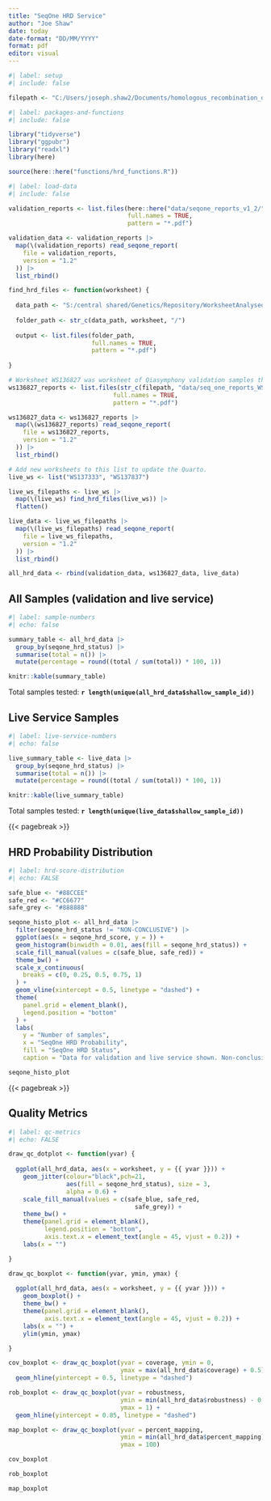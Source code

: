 ```yaml
---
title: "SeqOne HRD Service"
author: "Joe Shaw"
date: today
date-format: "DD/MM/YYYY"
format: pdf
editor: visual
---
```


```r
#| label: setup
#| include: false

filepath <- "C:/Users/joseph.shaw2/Documents/homologous_recombination_deficiency/"

```

```r
#| label: packages-and-functions
#| include: false

library("tidyverse")
library("ggpubr")
library("readxl")
library(here)

source(here::here("functions/hrd_functions.R"))

```

```r
#| label: load-data
#| include: false

validation_reports <- list.files(here::here("data/seqone_reports_v1_2/"),
                                 full.names = TRUE,
                                 pattern = "*.pdf")

validation_data <- validation_reports |>
  map(\(validation_reports) read_seqone_report(
    file = validation_reports,
    version = "1.2"
  )) |>
  list_rbind()

find_hrd_files <- function(worksheet) {
  
  data_path <- "S:/central shared/Genetics/Repository/WorksheetAnalysedData/"
  
  folder_path <- str_c(data_path, worksheet, "/")
  
  output <- list.files(folder_path,
                       full.names = TRUE,
                       pattern = "*.pdf")
  
}

# Worksheet WS136827 was worksheet of Qiasymphony validation samples that was run after the validation ended and before the live service started.
ws136827_reports <- list.files(str_c(filepath, "data/seq_one_reports_WS136827/"),
                             full.names = TRUE,
                             pattern = "*.pdf")

ws136827_data <- ws136827_reports |>
  map(\(ws136827_reports) read_seqone_report(
    file = ws136827_reports,
    version = "1.2"
  )) |>
  list_rbind()

# Add new worksheets to this list to update the Quarto.
live_ws <- list("WS137333", "WS137837")

live_ws_filepaths <- live_ws |> 
  map(\(live_ws) find_hrd_files(live_ws)) |> 
  flatten()

live_data <- live_ws_filepaths |>
  map(\(live_ws_filepaths) read_seqone_report(
    file = live_ws_filepaths,
    version = "1.2"
  )) |>
  list_rbind()

all_hrd_data <- rbind(validation_data, ws136827_data, live_data)

```

## All Samples (validation and live service)

```r
#| label: sample-numbers
#| echo: false

summary_table <- all_hrd_data |> 
  group_by(seqone_hrd_status) |> 
  summarise(total = n()) |> 
  mutate(percentage = round((total / sum(total)) * 100, 1))

knitr::kable(summary_table) 

```

Total samples tested: **`r length(unique(all_hrd_data$shallow_sample_id))`**

## Live Service Samples

```r
#| label: live-service-numbers
#| echo: false

live_summary_table <- live_data |> 
  group_by(seqone_hrd_status) |> 
  summarise(total = n()) |> 
  mutate(percentage = round((total / sum(total)) * 100, 1))

knitr::kable(live_summary_table) 

```

Total samples tested: **`r length(unique(live_data$shallow_sample_id))`**

{{< pagebreak >}}

## HRD Probability Distribution

```r
#| label: hrd-score-distribution
#| echo: FALSE

safe_blue <- "#88CCEE"
safe_red <- "#CC6677"
safe_grey <- "#888888"

seqone_histo_plot <- all_hrd_data |> 
  filter(seqone_hrd_status != "NON-CONCLUSIVE") |> 
  ggplot(aes(x = seqone_hrd_score, y = )) +
  geom_histogram(binwidth = 0.01, aes(fill = seqone_hrd_status)) +
  scale_fill_manual(values = c(safe_blue, safe_red)) +
  theme_bw() +
  scale_x_continuous(
    breaks = c(0, 0.25, 0.5, 0.75, 1)
  ) +
  geom_vline(xintercept = 0.5, linetype = "dashed") +
  theme(
    panel.grid = element_blank(),
    legend.position = "bottom"
  ) +
  labs(
    y = "Number of samples",
    x = "SeqOne HRD Probability",
    fill = "SeqOne HRD Status",
    caption = "Data for validation and live service shown. Non-conclusive results excluded")

seqone_histo_plot

```

{{< pagebreak >}}

## Quality Metrics

```r
#| label: qc-metrics
#| echo: FALSE

draw_qc_dotplot <- function(yvar) {
  
  ggplot(all_hrd_data, aes(x = worksheet, y = {{ yvar }})) +
    geom_jitter(colour="black",pch=21,
                aes(fill = seqone_hrd_status), size = 3,
                alpha = 0.6) +
    scale_fill_manual(values = c(safe_blue, safe_red,
                                   safe_grey)) +
    theme_bw() +
    theme(panel.grid = element_blank(),
          legend.position = "bottom",
          axis.text.x = element_text(angle = 45, vjust = 0.2)) +
    labs(x = "")

}

draw_qc_boxplot <- function(yvar, ymin, ymax) {
  
  ggplot(all_hrd_data, aes(x = worksheet, y = {{ yvar }})) +
    geom_boxplot() +
    theme_bw() +
    theme(panel.grid = element_blank(),
          axis.text.x = element_text(angle = 45, vjust = 0.2)) +
    labs(x = "") +
    ylim(ymin, ymax)

}

cov_boxplot <- draw_qc_boxplot(yvar = coverage, ymin = 0, 
                               ymax = max(all_hrd_data$coverage) + 0.5) +
  geom_hline(yintercept = 0.5, linetype = "dashed")

rob_boxplot <- draw_qc_boxplot(yvar = robustness, 
                               ymin = min(all_hrd_data$robustness) - 0.05,
                               ymax = 1) +
  geom_hline(yintercept = 0.85, linetype = "dashed")

map_boxplot <- draw_qc_boxplot(yvar = percent_mapping,
                               ymin = min(all_hrd_data$percent_mapping) - 5,
                               ymax = 100)

cov_boxplot

rob_boxplot

map_boxplot

```
